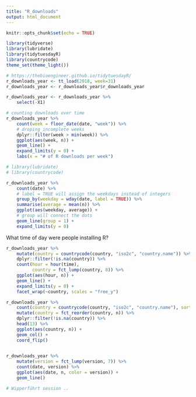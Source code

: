 ```yaml
---
title: "R_downloads"
output: html_document
---
```


```r
knitr::opts_chunk$set(echo = TRUE)
```

```r
library(tidyverse)
library(lubridate)
library(tidytuesdayR)
library(countrycode)
theme_set(theme_light())

# https://thebioengineer.github.io/tidytuesdayR/
r_downloads_year <- tt_load(2018, week=31)
r_downloads_year <- r_downloads_year$r_downloads_year

r_downloads_year <- r_downloads_year %>% 
    select(-X1)
```

```r
# counting downloads over time
r_downloads_year %>% 
    count(week = floor_date(date, "week")) %>% 
    # droping incomplete weeks
    dplyr::filter(week > min(week)) %>% 
    ggplot(aes(week, n)) +
    geom_line() +
    expand_limits(y = 0) +
    labs(x = "# of R downloads per week")
```

```r
# library(lubridate)
# library(countrycode)

r_downloads_year %>% 
    count(date) %>% 
    # label = TRUE will assign the weekdays instead of integers
    group_by(weekday = wday(date, label = TRUE)) %>% 
    summarise(average = mean(n)) %>% 
    ggplot(aes(weekday, average)) +
    # group will connect the dots
    geom_line(group = 1) +
    expand_limits(y = 0)
```

What time of day were people installing R?

```r
r_downloads_year %>% 
    mutate(country = countrycode(country, "iso2c", "country.name")) %>% 
    dplyr::filter(!is.na(country)) %>% 
    count(hour = hour(time),
          country = fct_lump(country, 8)) %>% 
    ggplot(aes(hour, n)) +
    geom_line() +
    expand_limits(y = 0) +
    facet_wrap(~country, scales = "free_y")
```



```r
r_downloads_year %>% 
    count(country = countrycode(country, "iso2c", "country.name"), sort = TRUE) %>% 
    mutate(country = fct_reorder(country, n)) %>% 
    dplyr::filter(!is.na(country)) %>% 
    head(13) %>% 
    ggplot(aes(country, n)) +
    geom_col() +
    coord_flip()
    
```


```r
r_downloads_year %>% 
    mutate(version = fct_lump(version, 7)) %>% 
    count(date, version) %>% 
    ggplot(aes(date, n, color = version)) +
    geom_line()
```

```r
# Wipperführt session ..
```


